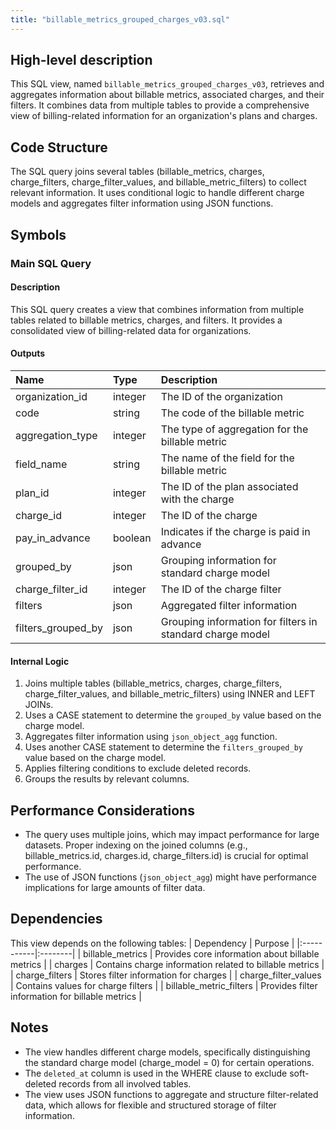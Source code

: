 ```yaml
---
title: "billable_metrics_grouped_charges_v03.sql"
---
```


## High-level description
This SQL view, named `billable_metrics_grouped_charges_v03`, retrieves and aggregates information about billable metrics, associated charges, and their filters. It combines data from multiple tables to provide a comprehensive view of billing-related information for an organization's plans and charges.

## Code Structure
The SQL query joins several tables (billable_metrics, charges, charge_filters, charge_filter_values, and billable_metric_filters) to collect relevant information. It uses conditional logic to handle different charge models and aggregates filter information using JSON functions.

## Symbols

### Main SQL Query
#### Description
This SQL query creates a view that combines information from multiple tables related to billable metrics, charges, and filters. It provides a consolidated view of billing-related data for organizations.

#### Outputs
| Name | Type | Description |
|:-----|:-----|:------------|
| organization_id | integer | The ID of the organization |
| code | string | The code of the billable metric |
| aggregation_type | integer | The type of aggregation for the billable metric |
| field_name | string | The name of the field for the billable metric |
| plan_id | integer | The ID of the plan associated with the charge |
| charge_id | integer | The ID of the charge |
| pay_in_advance | boolean | Indicates if the charge is paid in advance |
| grouped_by | json | Grouping information for standard charge model |
| charge_filter_id | integer | The ID of the charge filter |
| filters | json | Aggregated filter information |
| filters_grouped_by | json | Grouping information for filters in standard charge model |

#### Internal Logic
1. Joins multiple tables (billable_metrics, charges, charge_filters, charge_filter_values, and billable_metric_filters) using INNER and LEFT JOINs.
2. Uses a CASE statement to determine the `grouped_by` value based on the charge model.
3. Aggregates filter information using `json_object_agg` function.
4. Uses another CASE statement to determine the `filters_grouped_by` value based on the charge model.
5. Applies filtering conditions to exclude deleted records.
6. Groups the results by relevant columns.

## Performance Considerations
- The query uses multiple joins, which may impact performance for large datasets. Proper indexing on the joined columns (e.g., billable_metrics.id, charges.id, charge_filters.id) is crucial for optimal performance.
- The use of JSON functions (`json_object_agg`) might have performance implications for large amounts of filter data.

## Dependencies
This view depends on the following tables:
| Dependency | Purpose |
|:-----------|:--------|
| billable_metrics | Provides core information about billable metrics |
| charges | Contains charge information related to billable metrics |
| charge_filters | Stores filter information for charges |
| charge_filter_values | Contains values for charge filters |
| billable_metric_filters | Provides filter information for billable metrics |

## Notes
- The view handles different charge models, specifically distinguishing the standard charge model (charge_model = 0) for certain operations.
- The `deleted_at` column is used in the WHERE clause to exclude soft-deleted records from all involved tables.
- The view uses JSON functions to aggregate and structure filter-related data, which allows for flexible and structured storage of filter information.